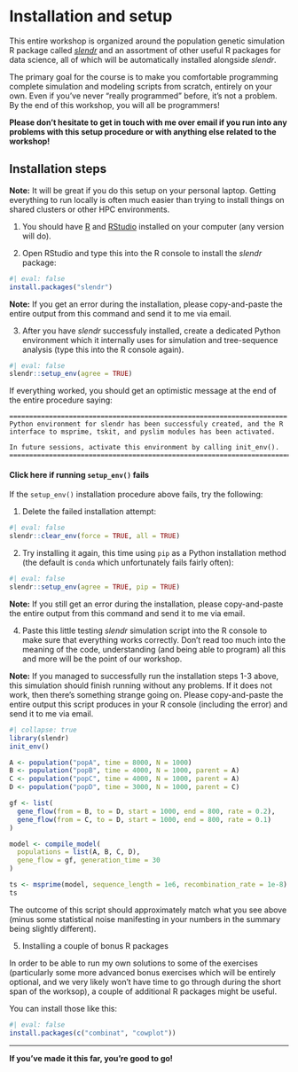 # Installation and setup {.unnumbered}

This entire workshop is organized around the population genetic simulation R
package called [_slendr_](https://slendr.net) and an assortment of other
useful R packages for data science, all of which will be automatically
installed alongside _slendr_.

The primary goal for the course is to make you comfortable programming complete
simulation and modeling scripts from scratch, entirely on your own. Even if you've
never "really programmed" before, it's not a problem. By the end of this
workshop, you will all be programmers!

**Please don't hesitate to get in touch with me over email if you run into any
problems with this setup procedure or with anything else related to the workshop!**


## Installation steps

::: {.aside}
**Note:** It will be great if you do this setup on your personal laptop.
Getting everything to run locally is often much easier than trying to
install things on shared clusters or other HPC environments.
:::

1. You should have [R](https://www.r-project.org) and
[RStudio](https://posit.co/download/rstudio-desktop/) installed on your computer
(any version will do).

2. Open RStudio and type this into the R console to install the _slendr_ package:

```r
#| eval: false
install.packages("slendr")
```

::: {.aside}
**Note:** If you get an error during the installation, please copy-and-paste the
entire output from this command and send it to me via email.
:::

3. After you have _slendr_ successfuly installed, create a dedicated Python
environment which it internally uses for simulation and tree-sequence analysis
(type this into the R console again).

```r
#| eval: false
slendr::setup_env(agree = TRUE)
```

If everything worked, you should get an optimistic message at the end of the
entire procedure saying:

```         
======================================================================
Python environment for slendr has been successfuly created, and the R
interface to msprime, tskit, and pyslim modules has been activated.

In future sessions, activate this environment by calling init_env().
=======================================================================
```

::: {.callout-warning collapse="true"}
#### Click here if running `setup_env()` fails

If the `setup_env()` installation procedure above fails, try the following:

1. Delete the failed installation attempt:

```r
#| eval: false
slendr::clear_env(force = TRUE, all = TRUE)
```

2. Try installing it again, this time using `pip` as a Python installation method (the default is `conda` which unfortunately fails fairly often):

```r
#| eval: false
slendr::setup_env(agree = TRUE, pip = TRUE)
```

::: {.aside}
**Note:** If you still get an error during the installation, please copy-and-paste
the entire output from this command and send it to me via email.
:::

:::




4. Paste this little testing _slendr_ simulation script into the R console to make
sure that everything works correctly. Don't read too much into the meaning of the
code, understanding (and being able to program) all this and more will be the point
of our workshop.

::: {.aside}
**Note:** If you managed to successfully run the installation steps 1-3
above, this simulation should finish running without any problems. If it does not work,
then there's something strange going on. Please copy-and-paste the entire output this
script produces in your R console (including the error) and send it to me via email.
:::

```r
#| collapse: true
library(slendr)
init_env()

A <- population("popA", time = 8000, N = 1000)
B <- population("popB", time = 4000, N = 1000, parent = A)
C <- population("popC", time = 4000, N = 1000, parent = A)
D <- population("popD", time = 3000, N = 1000, parent = C)

gf <- list(
  gene_flow(from = B, to = D, start = 1000, end = 800, rate = 0.2),
  gene_flow(from = C, to = D, start = 1000, end = 800, rate = 0.1)
)

model <- compile_model(
  populations = list(A, B, C, D),
  gene_flow = gf, generation_time = 30
)

ts <- msprime(model, sequence_length = 1e6, recombination_rate = 1e-8)
ts
```

The outcome of this script should approximately match what you see above (minus some
statistical noise manifesting in your numbers in the summary being slightly different).


5. Installing a couple of bonus R packages

In order to be able to run my own solutions to some of the exercises (particularly
some more advanced bonus exercises which will be entirely optional, and we very
likely won't have time to go through during the short span of the worksop), a
couple of additional R packages might be useful.

You can install those like this:

```r
#| eval: false
install.packages(c("combinat", "cowplot"))
```

---

**If you've made it this far, you're good to go!**
